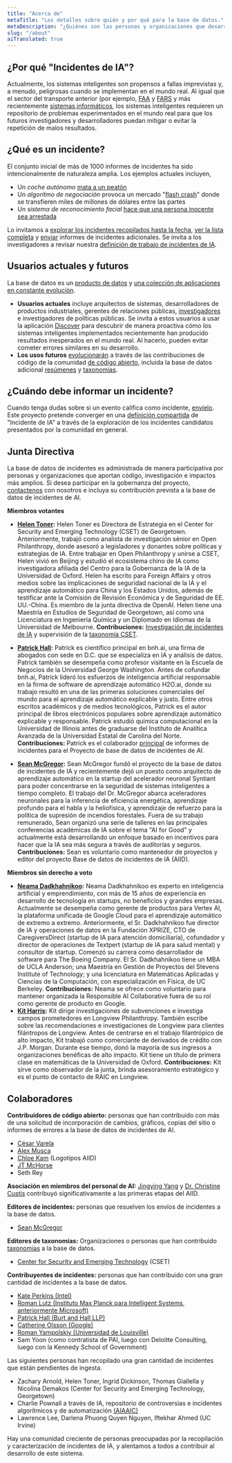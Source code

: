 ```yaml
---
title: "Acerca de"
metaTitle: "Los detalles sobre quién y por qué para la base de datos."
metaDescription: "¿Quiénes son las personas y organizaciones que desarrollan el AIID y por qué lo estamos desarrollando?"
slug: "/about"
aiTranslated: true
---
```



## ¿Por qué "Incidentes de IA"?

Actualmente, los sistemas inteligentes son propensos a fallas imprevistas y, a menudo, peligrosas cuando se implementan en el mundo real. Al igual que el sector del transporte anterior (por ejemplo, [FAA](https://www.faa.gov/data_research/accident_incident/) y [FARS](https://www.nhtsa.gov/research-data/fatality-analysis-reporting-system-fars) y más recientemente [sistemas informáticos](https://cve.mitre.org/cve/), los sistemas inteligentes requieren un repositorio de problemas experimentados en el mundo real para que los futuros investigadores y desarrolladores puedan mitigar o evitar la repetición de malos resultados.

## ¿Qué es un incidente?

El conjunto inicial de más de 1000 informes de incidentes ha sido intencionalmente de naturaleza amplia. Los ejemplos actuales incluyen,

* Un *coche autónomo* [mata a un peatón](/cite/4)
* Un *algoritmo de negociación* provoca un mercado "[flash crash](/cite/28)" donde se transfieren miles de millones de dólares entre las partes
* Un *sistema de reconocimiento facial* [hace que una persona inocente sea arrestada](/cite/74)

Lo invitamos a [explorar los incidentes recopilados hasta la fecha](/apps/discover), [ver la lista completa](/summaries/incidents) y [enviar](/apps/submit) informes de incidentes adicionales. Se invita a los investigadores a revisar nuestra [definición de trabajo de incidentes de IA](/research/1-criteria).

## Usuarios actuales y futuros

La base de datos es un [producto de datos](/develop) y [una colección de aplicaciones](/apps) [en constante evolución](/research/2-roadmap).

* **Usuarios actuales** incluye arquitectos de sistemas, desarrolladores de productos industriales, gerentes de relaciones públicas, [investigadores](/research) e investigadores de políticas públicas. Se invita a estos usuarios a usar la aplicación [Discover](/apps/discover) para descubrir de manera proactiva cómo los sistemas inteligentes implementados recientemente han producido resultados inesperados en el mundo real. Al hacerlo, pueden evitar cometer errores similares en su desarrollo.
* **Los usos futuros** [evolucionarán](/research/2-roadmap) a través de las contribuciones de código de la comunidad [de código abierto](https://github.com/PartnershipOnAI/aiid), incluida la base de datos adicional [resúmenes](/apps/summaries) y [taxonomías](/research/2-roadmap).

## ¿Cuándo debe informar un incidente?

Cuando tenga dudas sobre si un evento califica como incidente, [envíelo](/apps/submit). Este proyecto pretende converger en una [definición compartida](/research/1-criteria) de "Incidente de IA" a través de la exploración de los incidentes candidatos presentados por la comunidad en general.

## Junta Directiva

La base de datos de incidentes es administrada de manera participativa por personas y organizaciones que aportan código, investigación e impactos más amplios. Si desea participar en la gobernanza del proyecto, [contactenos](/contact) con nosotros e incluya su contribución prevista a la base de datos de incidentes de AI.

**Miembros votantes**

* **[Helen Toner](https://cset.georgetown.edu/staff/helen-toner/):** Helen Toner es Directora de Estrategia en el Center for Security and Emerging Technology (CSET) de Georgetown. Anteriormente, trabajó como analista de investigación sénior en Open Philanthropy, donde asesoró a legisladores y donantes sobre políticas y estrategias de IA. Entre trabajar en Open Philanthropy y unirse a CSET, Helen vivió en Beijing y estudió el ecosistema chino de IA como investigadora afiliada del Centro para la Gobernanza de la IA de la Universidad de Oxford. Helen ha escrito para Foreign Affairs y otros medios sobre las implicaciones de seguridad nacional de la IA y el aprendizaje automático para China y los Estados Unidos, además de testificar ante la Comisión de Revisión Económica y de Seguridad de EE. UU.-China. Es miembro de la junta directiva de OpenAI. Helen tiene una Maestría en Estudios de Seguridad de Georgetown, así como una Licenciatura en Ingeniería Química y un Diplomado en Idiomas de la Universidad de Melbourne.
**Contribuciones:** [Investigación de incidentes de IA](https://cset.georgetown.edu/publication/ai-accidents-an-emerging-threat/) y supervisión de la [taxonomía CSET](https://incidentdatabase.ai/taxonomía/cset).

* **[Patrick Hall](https://business.gwu.edu/johnston-patrick-hall):** Patrick es científico principal en bnh.ai, una firma de abogados con sede en D.C. que se especializa en IA y análisis de datos. Patrick también se desempeña como profesor visitante en la Escuela de Negocios de la Universidad George Washington. Antes de cofundar bnh.ai, Patrick lideró los esfuerzos de inteligencia artificial responsable en la firma de software de aprendizaje automático H2O.ai, donde su trabajo resultó en una de las primeras soluciones comerciales del mundo para el aprendizaje automático explicable y justo. Entre otros escritos académicos y de medios tecnológicos, Patrick es el autor principal de libros electrónicos populares sobre aprendizaje automático explicable y responsable. Patrick estudió química computacional en la Universidad de Illinois antes de graduarse del Instituto de Analítica Avanzada de la Universidad Estatal de Carolina del Norte.
**Contribuciones:** Patrick es el colaborador [principal](https://incidentdatabase.ai/summaries/leaderboard) de informes de incidentes para el Proyecto de base de datos de incidentes de AI.

* **[Sean McGregor](https://seanbmcgregor.com/):** Sean McGregor fundó el proyecto de la base de datos de incidentes de IA y recientemente dejó un puesto como arquitecto de aprendizaje automático en la startup del acelerador neuronal Syntiant para poder concentrarse en la seguridad de sistemas inteligentes a tiempo completo. El trabajo del Dr. McGregor abarca aceleradores neuronales para la inferencia de eficiencia energética, aprendizaje profundo para el habla y la heliofísica, y aprendizaje de refuerzo para la política de supresión de incendios forestales. Fuera de su trabajo remunerado, Sean organizó una serie de talleres en las principales conferencias académicas de IA sobre el tema "AI for Good" y actualmente está desarrollando un enfoque basado en incentivos para hacer que la IA sea más segura a través de auditorías y seguros. **Contribuciones:** Sean es voluntario como mantenedor de proyectos y editor del proyecto Base de datos de incidentes de IA (AIID).

**Miembros sin derecho a voto**

* **[Neama Dadkhahnikoo](https://www.linkedin.com/in/neama/):** Neama Dadkhahnikoo es experto en inteligencia artificial y emprendimiento, con más de 15 años de experiencia en desarrollo de tecnología en startups, no beneficios y grandes empresas. Actualmente se desempeña como gerente de productos para Vertex AI, la plataforma unificada de Google Cloud para el aprendizaje automático de extremo a extremo. Anteriormente, el Sr. Dadkhahnikoo fue director de IA y operaciones de datos en la Fundación XPRIZE, CTO de CaregiversDirect (startup de IA para atención domiciliaria), cofundador y director de operaciones de Textpert (startup de IA para salud mental) y consultor de startup. Comenzó su carrera como desarrollador de software para The Boeing Company. El Sr. Dadkhahnikoo tiene un MBA de UCLA Anderson; una Maestría en Gestión de Proyectos del Stevens Institute of Technology; y una licenciatura en Matemáticas Aplicadas y Ciencias de la Computación, con especialización en Física, de UC Berkeley.
**Contribuciones:** Neama se ofrece como voluntario para mantener organizada la Responsible AI Collaborative fuera de su rol como gerente de producto en Google.
* **[Kit Harris](https://www.linkedin.com/in/kitharris/):** Kit dirige investigaciones de subvenciones e investiga campos prometedores en Longview Philanthropy. También escribe sobre las recomendaciones e investigaciones de Longview para clientes filántropos de Longview. Antes de centrarse en el trabajo filantrópico de alto impacto, Kit trabajó como comerciante de derivados de crédito con J.P. Morgan. Durante ese tiempo, donó la mayoría de sus ingresos a organizaciones benéficas de alto impacto. Kit tiene un título de primera clase en matemáticas de la Universidad de Oxford.
**Contribuciones:** Kit sirve como observador de la junta, brinda asesoramiento estratégico y es el punto de contacto de RAIC en Longview.


## Colaboradores

**Contribuidores de código abierto:** personas que han contribuido con más de una solicitud de incorporación de cambios, gráficos, copias del sitio o informes de errores a la base de datos de incidentes de AI.

* [César Varela](https://github.com/cesarvarela)
* [Alex Musca](https://github.com/alexmcode)
* [Chloe Kam](http://kamchy.com) (Logotipos AIID)
* [JT McHorse](https://github.com/jt-mchorse)
* Seth Rey

**Asociación en miembros del personal de AI:**
[Jingying Yang](https://www.linkedin.com/in/jingyingyang/) y [Dr. Christine Custis](https://www.su.edu/symposium/business-symposium-speakers/christine-custis/) contribuyó significativamente a las primeras etapas del AIID.

**Editores de incidentes:** personas que resuelven los envíos de incidentes a la base de datos.

* [Sean McGregor](https://seanbmcgregor.com/)

**Editores de taxonomías:** Organizaciones o personas que han contribuido [taxonomías](https://incidentdatabase.ai/taxonomies) a la base de datos.

* [Center for Security and Emerging Technology](https://cset.georgetown.edu/) (CSET)

**Contribuyentes de incidentes:** personas que han contribuido con una gran cantidad de incidentes a la base de datos.

* [Kate Perkins (Intel)](/apps/discover?display=detalles&lang=en&page=1&submitters=Kate%20Perkins)
* [Roman Lutz (Instituto Max Planck para Intelligent Systems, anteriormente Microsoft)](/apps/discover?display=details&lang=en&page=1&submitters=Roman%20Lutz)
* [Patrick Hall (Burt and Hall LLP)](/apps/discover?display=details&lang=en&page=1&submitters=Patrick%20Hall%20%28BNH.ai%29)
* [Catherine Olsson (Google)](/apps/discover?display=detalles&lang=en&page=1&submitters=Catherine%20Olsson)
* [Roman Yampolskiy (Universidad de Louisville)](/apps/discover?display=detalles&lang=en&page=1&submitters=Roman%20Yampolskiy)
* Sam Yoon (como contratista de PAI, luego con Deloitte Consulting, luego con la Kennedy School of Government)

Las siguientes personas han recopilado una gran cantidad de incidentes que están pendientes de ingesta.

* Zachary Arnold, Helen Toner, Ingrid Dickinson, Thomas Giallella y Nicolina Demakos (Center for Security and Emerging Technology, Georgetown)
* Charlie Pownall a través de IA, repositorio de controversias e incidentes algorítmicos y de automatización [(AIAAIC)](https://www.aiaaic.org/)
* Lawrence Lee, Darlena Phuong Quyen Nguyen, Iftekhar Ahmed (UC Irvine)

Hay una comunidad creciente de personas preocupadas por la recopilación y caracterización de incidentes de IA, y alentamos a todos a contribuir al desarrollo de este sistema.

<Leaderboards />
<br />

<Sponsors />

